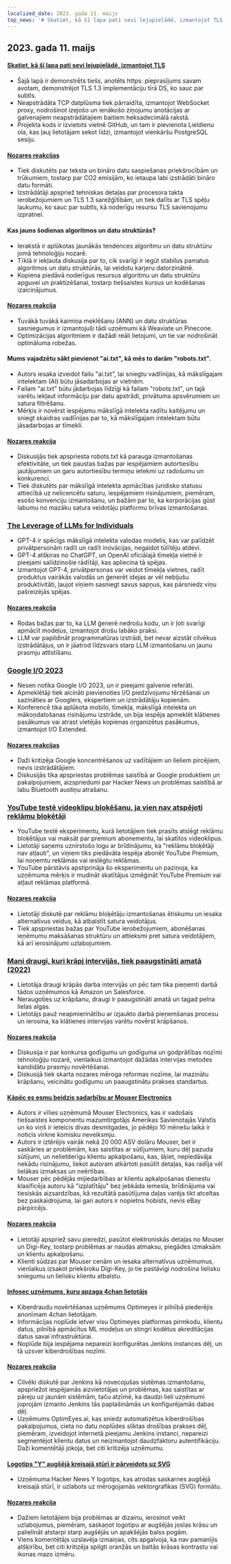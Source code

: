 ```yaml
---
localized_date: 2023. gada 11. maijs
top_news: '# Skatiet, kā šī lapa pati sevi lejupielādē, izmantojot TLS'
---
```




<CallToAction />

<Steps>

## 2023. gada 11. maijs

#### [Skatiet, kā šī lapa pati sevi lejupielādē, izmantojot TLS](https://subtls.pages.dev/)

- Šajā lapā ir demonstrēts tiešs, anotēts https: pieprasījums savam avotam, demonstrējot TLS 1.3 implementāciju tīrā DS, ko sauc par subtls.
- Neapstrādāta TCP datplūsma tiek pārraidīta, izmantojot WebSocket proxy, nodrošinot izejošo un ienākošo ziņojumu anotācijas ar galvenajiem neapstrādātajiem baitiem heksadecimālā rakstā.
- Projekta kods ir izvietots vietnē GitHub, un tam ir pievienota Lieldienu ola, kas ļauj lietotājam sekot līdzi, izmantojot vienkāršu PostgreSQL sesiju.

#### [Nozares reakcijas](http://news.ycombinator.com/item?id=35884437)

- Tiek diskutēts par teksta un bināro datu saspiešanas priekšrocībām un trūkumiem, tostarp par CO2 emisijām, ko ietaupa labi izstrādāti bināro datu formāti.
- Izstrādātāji apspriež tehniskas detaļas par procesora takta ierobežojumiem un TLS 1.3 sarežģītībām, un tiek dalīts ar TLS spēļu laukumu, ko sauc par subtls, kā noderīgu resursu TLS savienojumu izpratnei.

#### Kas jauns šodienas algoritmos un datu struktūrās?

- Ierakstā ir aplūkotas jaunākās tendences algoritmu un datu struktūru jomā tehnoloģiju nozarē.
- Tīklā ir iekļauta diskusija par to, cik svarīgi ir iegūt stabilus pamatus algoritmos un datu struktūrās, lai veidotu karjeru datorzinātnē.
- Kopiena piedāvā noderīgus resursus algoritmu un datu struktūru apguvei un praktizēšanai, tostarp tiešsaistes kursus un kodēšanas izaicinājumus.

#### [Nozares reakcija](http://news.ycombinator.com/item?id=35886900)

- Tuvākā tuvākā kaimiņa meklēšanu (ANN) un datu struktūras sasniegumus ir izmantojuši tādi uzņēmumi kā Weaviate un Pinecone.
- Optimizācijas algoritmiem ir dažādi reāli lietojumi, un tie var nodrošināt optimāluma robežas.

#### Mums vajadzētu sākt pievienot "ai.txt", kā mēs to darām "robots.txt".

- Autors iesaka izveidot failu "ai.txt", lai sniegtu vadlīnijas, kā mākslīgajam intelektam (AI) būtu jāsadarbojas ar vietnēm.
- Failam "ai.txt" būtu jādarbojas līdzīgi kā failam "robots.txt", un tajā varētu iekļaut informāciju par datu apstrādi, privātuma apsvērumiem un satura filtrēšanu.
- Mērķis ir novērst iespējamu mākslīgā intelekta radītu kaitējumu un sniegt skaidras vadlīnijas par to, kā mākslīgajam intelektam būtu jāsadarbojas ar tīmekli.

#### [Nozares reakcija](http://news.ycombinator.com/item?id=35886288)

- Diskusijās tiek apspriesta robots.txt kā parauga izmantošanas efektivitāte, un tiek paustas bažas par iespējamiem autortiesību jautājumiem un garu autortiesību termiņu ietekmi uz radošumu un konkurenci.
- Tiek diskutēts par mākslīgā intelekta apmācības juridisko statusu attiecībā uz nelicencētu saturu, iespējamiem risinājumiem, piemēram, esošo konvenciju izmantošanu, un bažām par to, ka korporācijas gūst labumu no mazāku satura veidotāju platformu brīvas izmantošanas.

### [The Leverage of LLMs for Individuals](https://mazzzystar.github.io/2023/05/10/LLM-for-individual/)

- GPT-4 ir spēcīgs mākslīgā intelekta valodas modelis, kas var palīdzēt privātpersonām radīt un radīt inovācijas, negaidot tūlītēju atdevi.
- GPT-4 atšķiras no ChatGPT, un OpenAI oficiālajā tīmekļa vietnē ir pieejami salīdzinošie rādītāji, kas apliecina tā spējas.
- Izmantojot GPT-4, privātpersonas var veidot tīmekļa vietnes, radīt produktus vairākās valodās un ģenerēt idejas ar vēl nebijušu produktivitāti, ļaujot viņiem sasniegt savus sapņus, kas pārsniedz viņu pašreizējās spējas.

#### [Nozares reakcija](http://news.ycombinator.com/item?id=35885797)

- Rodas bažas par to, ka LLM ģenerē nedrošu kodu, un ir ļoti svarīgi apmācīt modeļus, izmantojot drošu labāko praksi.
- LLM var papildināt programmatūras izstrādi, bet nevar aizstāt cilvēkus izstrādātājus, un ir jāatrod līdzsvars starp LLM izmantošanu un jaunu prasmju attīstīšanu.

### [Google I/O 2023](https://io.google/2023/)

- Nesen notika Google I/O 2023, un ir pieejami galvenie referāti.
- Apmeklētāji tiek aicināti pievienoties I/O piedzīvojumu tērzēšanai un sazināties ar Googlers, ekspertiem un izstrādātāju kopienām.
- Konferencē tika aplūkota mobilo, tīmekļa, mākslīgā intelekta un mākoņdatošanas risinājumu izstrāde, un bija iespēja apmeklēt klātienes pasākumus vai atrast vietējās kopienas organizētus pasākumus, izmantojot I/O Extended.

#### [Nozares reakcijas](http://news.ycombinator.com/item?id=35886559)

- Daži kritizēja Google koncentrēšanos uz vadītājiem un lieliem pircējiem, nevis izstrādātājiem.
- Diskusijās tika apspriestas problēmas saistībā ar Google produktiem un pakalpojumiem, aizspriedumi par Hacker News un problēmas saistībā ar labu Bluetooth austiņu atrašanu.

### [YouTube testē videoklipu bloķēšanu, ja vien nav atspējoti reklāmu bloķētāji](https://www.bleepingcomputer.com/news/technology/youtube-tests-blocking-videos-unless-you-disable-ad-blockers/)

- YouTube testē eksperimentu, kurā lietotājiem tiek prasīts atslēgt reklāmu bloķētājus vai maksāt par premium abonementu, lai skatītos videoklipus.
- Lietotāji saņems uznirstošo logu ar brīdinājumu, ka "reklāmu bloķētāji nav atļauti", un viņiem tiks piedāvāta iespēja abonēt YouTube Premium, lai noņemtu reklāmas vai ieslēgtu reklāmas.
- YouTube pārstāvis apstiprināja šo eksperimentu un paziņoja, ka uzņēmuma mērķis ir mudināt skatītājus izmēģināt YouTube Premium vai atļaut reklāmas platformā.

#### [Nozares reakcija](http://news.ycombinator.com/item?id=35892512)

- Lietotāji diskutē par reklāmu bloķētāju izmantošanas ētiskumu un iesaka alternatīvus veidus, kā atbalstīt satura veidotājus.
- Tiek apspriestas bažas par YouTube ierobežojumiem, abonēšanas ieņēmumu maksāšanas struktūru un attieksmi pret satura veidotājiem, kā arī ierosinājumi uzlabojumiem.

### [Mani draugi, kuri krāpj intervijās, tiek paaugstināti amatā (2022)](https://www.teamblind.com/post/My-friends-who-cheated-in-interviews-are-getting-promoted-😡😡😡😡-XnYM4nLs)

- Lietotāja draugi krāpās darba intervijās un pēc tam tika pieņemti darbā tādos uzņēmumos kā Amazon un Salesforce.
- Neraugoties uz krāpšanu, draugi ir paaugstināti amatā un tagad pelna lielas algas.
- Lietotājs pauž neapmierinātību ar izjaukto darbā pieņemšanas procesu un ierosina, ka klātienes intervijas varētu novērst krāpšanos.

#### [Nozares reakcija](http://news.ycombinator.com/item?id=35885342)

- Diskusija ir par konkursa godīgumu un godīguma un godprātības nozīmi tehnoloģiju nozarē, vienlaikus izmantojot dažādas intervijas metodes kandidātu prasmju novērtēšanai.
- Diskusijā tiek skarta nozares mēroga reformas nozīme, lai mazinātu krāpšanu, veicinātu godīgumu un paaugstinātu prakses standartus.

#### [Kāpēc es esmu beidzis sadarbību ar Mouser Electronics](https://lcamtuf.substack.com/p/why-im-done-with-mouser-electronics)

- Autors ir vīlies uzņēmumā Mouser Electronics, kas ir vadošais tiešsaistes komponentu mazumtirgotājs Amerikas Savienotajās Valstīs un ko viņš ir ieteicis divas desmitgades, jo pēdējo 10 mēnešu laikā ir noticis virkne komisku neveiksmju.
- Autors ir iztērējis vairāk nekā 20 000 ASV dolāru Mouser, bet ir saskāries ar problēmām, kas saistītas ar sūtījumiem, kuru dēļ pazuda sūtījumi, un nelietderīgu klientu apkalpošanu, kas, šķiet, nepiedāvāja nekādu risinājumu, liekot autoram atkārtoti pasūtīt detaļas, kas radīja vēl lielākas izmaksas un neērtības.
- Mouser pēc pēdējās mijiedarbības ar klientu apkalpošanas dienestu klasificēja autoru kā "izplatītāju" bez jebkāda iemesla, brīdinājuma vai tiesiskās aizsardzības, kā rezultātā pasūtījuma daļas varēja tikt atceltas bez paskaidrojuma, lai gan autors ir nopietns hobists, nevis eBay pārpircējs.

#### [Nozares reakcija](http://news.ycombinator.com/item?id=35892246)

- Lietotāji apspriež savu pieredzi, pasūtot elektroniskās detaļas no Mouser un Digi-Key, tostarp problēmas ar naudas atmaksu, piegādes izmaksām un klientu apkalpošanu.
- Klienti sūdzas par Mouser cenām un iesaka alternatīvus uzņēmumus, vienlaikus izsakot priekšroku Digi-Key, jo tie pastāvīgi nodrošina lielisku sniegumu un lielisku klientu atbalstu.

#### [Infosec uzņēmums, kuru apzaga 4chan lietotājs](https://maia.crimew.gay/posts/optimeyes-leak/)

- Kiberdraudu novērtēšanas uzņēmums Optimeyes ir pilnībā piederējis anonīmam 4chan lietotājam.
- Informācijas noplūde ietver visu Optimeyes platformas pirmkodu, klientu datus, pilnībā apmācītus ML modeļus un stingri kodētus akreditācijas datus savai infrastruktūrai.
- Noplūde bija iespējama nepareizi konfigurētas Jenkins instances dēļ, un tā uzsver kiberdrošības nozīmi.

#### [Nozares reakcija](http://news.ycombinator.com/item?id=35888509)

- Cilvēki diskutē par Jenkins kā novecojušas sistēmas izmantošanu, apspriežot iespējamās aizvietotājas un problēmas, kas saistītas ar pāreju uz jaunām sistēmām, taču atzīmē, ka daudzi lieli uzņēmumi joprojām izmanto Jenkins tās paplašināmās un konfigurējamās dabas dēļ.
- Uzņēmums OptimEyes.ai, kas sniedz automatizētus kiberdrošības pakalpojumus, cieta no datu noplūdes sliktas drošības prakses dēļ, piemēram, izveidojot internetā pieejamu Jenkins instanci, nepareizi segmentējot klientu datus un neizmantojot daudzfaktoru autentifikāciju. Daži komentētāji jokoja, bet citi kritizēja uzņēmumu.

#### [Logotips "Y" augšējā kreisajā stūrī ir pārveidots uz SVG](https://news.ycombinator.com/y18.svg)

- Uzņēmuma Hacker News Y logotips, kas atrodas saskarnes augšējā kreisajā stūrī, ir uzlabots uz mērogojamās vektorgrafikas (SVG) formātu.

#### [Nozares reakcija](http://news.ycombinator.com/item?id=35894326)

- Dažiem lietotājiem bija problēmas ar dizainu, ierosinot veikt uzlabojumus, piemēram, saskaņot logotipu ar augšējās joslas krāsu un palielināt atstarpi starp augšējās un apakšējās balss pogām.
- Viens komentētājs uzslavēja izmaiņas, cits apgalvoja, ka nav pamanījis atšķirību, bet citi kritizēja spilgti oranžās un baltās krāsas kontrastu vai ikonas mazo izmēru.

</Steps>
